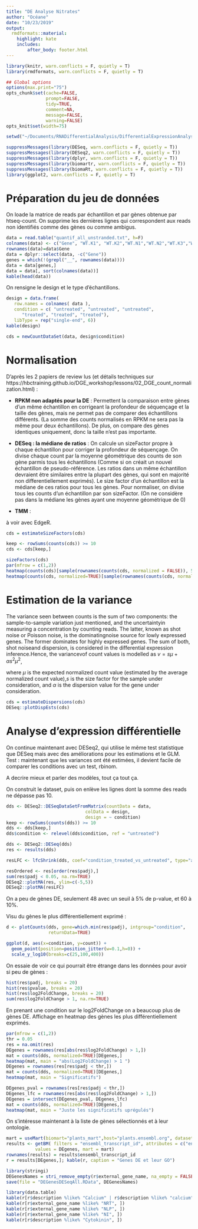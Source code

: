 ```yaml
---
title: "DE Analyse Nitrates"
author: "Océane"
date: "10/23/2019"
output: 
  rmdformats::material:
    highlight: kate
    includes:
        after_body: footer.html
---
```


```r
library(knitr, warn.conflicts = F, quietly = T)
library(rmdformats, warn.conflicts = F, quietly = T)

## Global options
options(max.print="75")
opts_chunk$set(cache=FALSE,
               prompt=FALSE,
               tidy=TRUE,
               comment=NA,
               message=FALSE,
               warning=FALSE)
opts_knit$set(width=75)

setwd("~/Documents/RNADifferentialAnalysis/DifferentialExpressionAnalysis")

suppressMessages(library(DESeq, warn.conflicts = F, quietly = T))
suppressMessages(library(DESeq2, warn.conflicts = F, quietly = T))
suppressMessages(library(dplyr, warn.conflicts = F, quietly = T))
suppressMessages(library(biomartr, warn.conflicts = F, quietly = T))
suppressMessages(library(biomaRt, warn.conflicts = F, quietly = T))
library(ggplot2, warn.conflicts = F, quietly = T)
```

# Préparation du jeu de données

On loade la matrice de reads par échantillon et par gènes obtenue par htseq-count.
On supprime les dernières lignes qui correspondent aux reads non identifiés comme des gènes ou comme ambigus.

```r
data = read.table("quantif_all_unstranded.txt", h=F)
colnames(data) <- c("Gene", "WT.K1", "WT.K2","WT.N1","WT.N2","WT.K3","WT.N3")
rownames(data)=data$Gene
data = dplyr::select(data, -c("Gene"))
genes = which(!(grepl("__", rownames(data))))
data = data[genes,]
data = data[, sort(colnames(data))]
kable(head(data))
```

On rensigne le design et le type d'échantillons.

```r
design = data.frame(
   row.names = colnames( data ),
   condition = c( "untreated", "untreated", "untreated",
      "treated", "treated", "treated"),
   libType = rep("single-end", 6))
kable(design)

cds = newCountDataSet(data, design$condition)
```

# Normalisation

D'après les 2 papiers de review lus (et détails techniques sur https://hbctraining.github.io/DGE_workshop/lessons/02_DGE_count_normalization.html) : 


- **RPKM non adaptés pour la DE** : Permettent la comparaison entre gènes d'un même échantillon en corrigeant la profondeur de séquençage et la taille des gènes, mais ne permet pas de comparer des échantillons différents. (La somme des counts normalisés en RPKM ne sera pas la même pour deux échantillons). De plus, on compare des gènes identiques uniquement, donc la taille n'est pas importante.


- **DESeq : la médiane de ratios** : On calcule un sizeFactor propre à chaque échantillon pour corriger la profondeur de séquençage. On divise chaque count par la moyenne géométrique des counts de son gène parmis tous les échantillons (Comme si on créait un nouvel échantillon de pseudo-référence. Les ratios dans un même échantillon devraient être similaires entre la plupart des gènes, qui sont en majorité non differentiellement exprimés). Le size factor d'un échantillon est la médiane de ces ratios pour tous les gènes. Pour normaliser, on divise tous les counts d'un échantillon par son sizeFactor. (On ne considère pas dans la médiane les gènes ayant une moyenne géométrique de 0)


- **TMM** : 

à voir avec EdgeR.


```r

cds = estimateSizeFactors(cds)

keep <- rowSums(counts(cds)) >= 10
cds <- cds[keep,]

sizeFactors(cds)
par(mfrow = c(1,2))
heatmap(counts(cds)[sample(rownames(counts(cds, normalized = FALSE)), 500),], main = "Sans normalisation")
heatmap(counts(cds, normalized=TRUE)[sample(rownames(counts(cds, normalized = TRUE)), 500),], main = "Avec normalisation")
```

# Estimation de la variance

The variance seen between counts is the sum of two components:  the sample-to-sample variation just mentioned, and the uncertaintyin measuring a concentration by counting reads.  The latter, known as shot noise or Poisson noise, is the dominatingnoise source for lowly expressed genes.  The former dominates for highly expressed genes.  The sum of both, shot noiseand dispersion, is considered in the differential expression inference.Hence, the variancevof count values is modelled as $v = s\mu + \alpha s^2\mu^2$,

where $\mu$ is the expected normalized count value (estimated by the average normalized count value),$s$ is the size factor for the sample under consideration, and $\alpha$ is the dispersion value for the gene under consideration.
```r
cds = estimateDispersions(cds)
DESeq::plotDispEsts(cds)
```
# Analyse d'expression différentielle

On continue maintenant avec DESeq2, qui utilise le même test statistique que DESeq mais avec des améliorations pour les estimations et le GLM. Test : maintenant que les variances ont été estimées, il devient facile de comparer les conditions avec un test, rbinom.

A decrire mieux et parler des modèles, tout ça tout ça.

On construit le dataset, puis on enlève les lignes dont la somme des reads ne dépasse pas 10.

```r
dds <- DESeq2::DESeqDataSetFromMatrix(countData = data,
                              colData = design,
                              design = ~ condition)
keep <- rowSums(counts(dds)) >= 10
dds <- dds[keep,]
dds$condition <- relevel(dds$condition, ref = "untreated")

dds <- DESeq2::DESeq(dds)
res <- results(dds)

resLFC <- lfcShrink(dds, coef="condition_treated_vs_untreated", type="apeglm")

resOrdered <- res[order(res$padj),]
sum(res$padj < 0.05, na.rm=TRUE)
DESeq2::plotMA(res, ylim=c(-5,5))
DESeq2::plotMA(resLFC)
```
On a peu de gènes DE, seulement 48 avec un seuil à 5% de p-value, et 60 à 10%.

Visu du gènes le plus différentiellement exprimé : 

```r

d <- plotCounts(dds, gene=which.min(res$padj), intgroup="condition", 
                returnData=TRUE)

ggplot(d, aes(x=condition, y=count)) + 
  geom_point(position=position_jitter(w=0.1,h=0)) + 
  scale_y_log10(breaks=c(25,100,400))
```

On essaie de voir ce qui pourrait être étrange dans les données pour avoir si peu de gènes : 

```r
hist(res$padj, breaks = 20)
hist(res$pvalue, breaks = 20)
hist(res$log2FoldChange, breaks = 20)
sum(res$log2FoldChange > 1, na.rm=TRUE)
```

En prenant une condition sur le log2FoldChange on a beaucoup plus de gènes DE.
Affichage en heatmap des gènes les plus différentiellement exprimés.

```r
par(mfrow = c(1,2))
thr = 0.05
res = na.omit(res)
DEgenes = rownames(res[abs(res$log2FoldChange) > 1,])
mat = counts(dds, normalized=TRUE)[DEgenes,]
heatmap(mat, main = "abs(Log2FoldChange) > 1 ")
DEgenes = rownames(res[res$padj < thr,])
mat = counts(dds, normalized=TRUE)[DEgenes,]
heatmap(mat, main = "Significatifs")

DEgenes_pval = rownames(res[res$padj < thr,])
DEgenes_lfc = rownames(res[abs(res$log2FoldChange) > 1,])
DEgenes = intersect(DEgenes_pval, DEgenes_lfc)
mat = counts(dds, normalized=TRUE)[DEgenes,]
heatmap(mat, main = "Juste les significatifs uprégulés")
```

On s'intéresse maintenant à la liste de gènes sélectionnés et à leur ontologie.

```r
mart = useMart(biomart="plants_mart",host="plants.ensembl.org", dataset = "athaliana_eg_gene")
results <- getBM( filters = "ensembl_transcript_id", attributes = c("ensembl_transcript_id", "description", "external_gene_name"),
           values = DEgenes, mart = mart)
rownames(results) = results$ensembl_transcript_id
r = results[DEgenes,]; kable(r, caption = "Genes DE et leur GO")

library(stringi)
DEGenesNames = stri_remove_empty(r$external_gene_name, na_empty = FALSE)
save(file = "DEGenesDESeqAll.RData", DEGenesNames)

library(data.table)
kable(r[r$description %like% "Calcium" | r$description %like% "calcium", ])
kable(r[r$external_gene_name %like% "NRT", ])
kable(r[r$external_gene_name %like% "NLP", ])
kable(r[r$external_gene_name %like% "NI", ])
kable(r[r$description %like% "Cytokinin", ])
```



